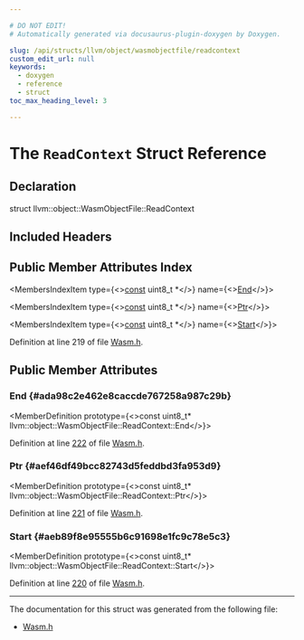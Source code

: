 ```yaml
---

# DO NOT EDIT!
# Automatically generated via docusaurus-plugin-doxygen by Doxygen.

slug: /api/structs/llvm/object/wasmobjectfile/readcontext
custom_edit_url: null
keywords:
  - doxygen
  - reference
  - struct
toc_max_heading_level: 3

---
```





# The `ReadContext` Struct Reference

<DoxygenPage pluginConfig={pluginConfig}>



## Declaration

<CodeBlock>struct llvm::object::WasmObjectFile::ReadContext</CodeBlock>

## Included Headers

<IncludesList>
<IncludesListItem
  filePath="llvm/Object/Wasm.h"
  permalink="/docs/api/files/include/include/llvm/include/llvm/object/wasm-h"
  isLocal="true" />
</IncludesList>

## Public Member Attributes Index

<MembersIndex>

<MembersIndexItem
  type={<><a href="/docs/api/files/lib/lib/target/lib/target/aarch64/aarch64promoteconstant-cpp/#a90f8350fecae261c25be85d38b451bff">const</a> uint8&#95;t &#42;</>}
  name={<><a href="#ada98c2e462e8caccde767258a987c29b">End</a></>}>
</MembersIndexItem>

<MembersIndexItem
  type={<><a href="/docs/api/files/lib/lib/target/lib/target/aarch64/aarch64promoteconstant-cpp/#a90f8350fecae261c25be85d38b451bff">const</a> uint8&#95;t &#42;</>}
  name={<><a href="#aef46df49bcc82743d5feddbd3fa953d9">Ptr</a></>}>
</MembersIndexItem>

<MembersIndexItem
  type={<><a href="/docs/api/files/lib/lib/target/lib/target/aarch64/aarch64promoteconstant-cpp/#a90f8350fecae261c25be85d38b451bff">const</a> uint8&#95;t &#42;</>}
  name={<><a href="#aeb89f8e95555b6c91698e1fc9c78e5c3">Start</a></>}>
</MembersIndexItem>

</MembersIndex>


Definition at line 219 of file <a href="/docs/api/files/include/include/llvm/include/llvm/object/wasm-h">Wasm.h</a>.

<SectionDefinition>

## Public Member Attributes

### End {#ada98c2e462e8caccde767258a987c29b}

<MemberDefinition
  prototype={<>const uint8&#95;t&#42; llvm::object::WasmObjectFile::ReadContext::End</>}>

Definition at line <a href="/docs/api/files/include/include/llvm/include/llvm/object/wasm-h/#l00222">222</a> of file <a href="/docs/api/files/include/include/llvm/include/llvm/object/wasm-h">Wasm.h</a>.
</MemberDefinition>

### Ptr {#aef46df49bcc82743d5feddbd3fa953d9}

<MemberDefinition
  prototype={<>const uint8&#95;t&#42; llvm::object::WasmObjectFile::ReadContext::Ptr</>}>

Definition at line <a href="/docs/api/files/include/include/llvm/include/llvm/object/wasm-h/#l00221">221</a> of file <a href="/docs/api/files/include/include/llvm/include/llvm/object/wasm-h">Wasm.h</a>.
</MemberDefinition>

### Start {#aeb89f8e95555b6c91698e1fc9c78e5c3}

<MemberDefinition
  prototype={<>const uint8&#95;t&#42; llvm::object::WasmObjectFile::ReadContext::Start</>}>

Definition at line <a href="/docs/api/files/include/include/llvm/include/llvm/object/wasm-h/#l00220">220</a> of file <a href="/docs/api/files/include/include/llvm/include/llvm/object/wasm-h">Wasm.h</a>.
</MemberDefinition>

</SectionDefinition>

<hr/>

The documentation for this struct was generated from the following file:

<ul>
<li><a href="/docs/api/files/include/include/llvm/include/llvm/object/wasm-h">Wasm.h</a></li>
</ul>

</DoxygenPage>
